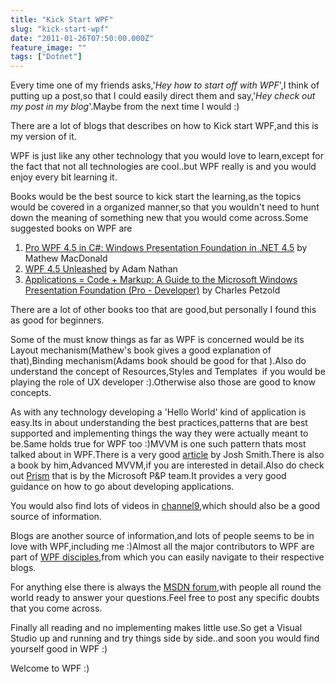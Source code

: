 ```yaml
---
title: "Kick Start WPF"
slug: "kick-start-wpf"
date: "2011-01-26T07:50:00.000Z"
feature_image: ""
tags: ["Dotnet"]
---
```


Every time one of my friends asks,'_Hey how to start off with WPF_',I think of putting up a post,so that I could easily direct them and say,'_Hey check out my post in my blog_'.Maybe from the next time I would :)

There are a lot of blogs that describes on how to Kick start WPF,and this is my version of it.

WPF is just like any other technology that you would love to learn,except for the fact that not all technologies are cool..but WPF really is and you would enjoy every bit learning it.

Books would be the best source to kick start the learning,as the topics would be covered in a organized manner,so that you wouldn't need to hunt down the meaning of something new that you would come across.Some suggested books on WPF are

1.  [Pro WPF 4.5 in C#: Windows Presentation Foundation in .NET 4.5](https://www.amazon.com/gp/product/1430243651/ref=as_li_qf_sp_asin_tl?ie=UTF8&camp=1789&creative=9325&creativeASIN=1430243651&linkCode=as2&tag=rahulpnath-20) by Mathew MacDonald
2.  [WPF 4.5 Unleashed](https://www.amazon.com/gp/product/0672336979/ref=as_li_qf_sp_asin_tl?ie=UTF8&camp=1789&creative=9325&creativeASIN=0672336979&linkCode=as2&tag=rahulpnath-20) by Adam Nathan
3.  [Applications = Code + Markup: A Guide to the Microsoft Windows Presentation Foundation (Pro - Developer)](https://www.amazon.com/gp/product/B00BR9XMH6/ref=as_li_qf_sp_asin_tl?ie=UTF8&camp=1789&creative=9325&creativeASIN=B00BR9XMH6&linkCode=as2&tag=rahulpnath-20) by Charles Petzold

There are a lot of other books too that are good,but personally I found this as good for beginners.

Some of the must know things as far as WPF is concerned would be its Layout mechanism(Mathew's book gives a good explanation of that),Binding mechanism(Adams book should be good for that ).Also do understand the concept of Resources,Styles and Templates  if you would be playing the role of UX developer :).Otherwise also those are good to know concepts.

As with any technology developing a 'Hello World' kind of application is easy.Its in about understanding the best practices,patterns that are best supported and implementing things the way they were actually meant to be.Same holds true for WPF too :)MVVM is one such pattern thats most talked about in WPF.There is a very good [article](https://msdn.microsoft.com/en-us/magazine/dd419663.aspx/) by Josh Smith.There is also a book by him,Advanced MVVM,if you are interested in detail.Also do check out [Prism](https://compositewpf.codeplex.com/) that is by the Microsoft P&P team.It provides a very good guidance on how to go about developing applications.

You would also find lots of videos in [channel9](https://channel9.msdn.com/Tags/wpf),which should also be a good source of information.

Blogs are another source of information,and lots of people seems to be in love with WPF,including me :)Almost all the major contributors to WPF are part of [WPF disciples](https://wpfdisciples.wordpress.com/),from which you can easily navigate to their respective blogs.

For anything else there is always the [MSDN forum](https://social.msdn.microsoft.com/forums/en/wpf/threads/),with people all round the world ready to answer your questions.Feel free to post any specific doubts that you come across.

Finally all reading and no implementing makes little use.So get a Visual Studio up and running and try things side by side..and soon you would find yourself good in WPF :)

Welcome to WPF :)